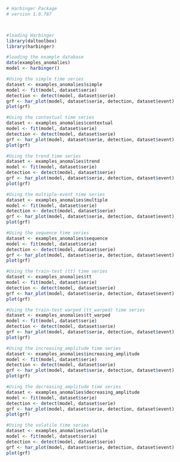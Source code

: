 ```r
# Harbinger Package
# version 1.0.787



#loading Harbinger
library(daltoolbox)
library(harbinger) 
```

```r
#loading the example database
data(examples_anomalies)
model <- harbinger()
```

```r
#Using the simple time series 
dataset <- examples_anomalies$simple
model <- fit(model, dataset$serie)
detection <- detect(model, dataset$serie)
grf <- har_plot(model, dataset$serie, detection, dataset$event)
plot(grf)
```

```r
#Using the contextual time series
dataset <- examples_anomalies$contextual
model <- fit(model, dataset$serie)
detection <- detect(model, dataset$serie)
grf <- har_plot(model, dataset$serie, detection, dataset$event)
plot(grf)
```

```r
#Using the trend time series
dataset <- examples_anomalies$trend
model <- fit(model, dataset$serie)
detection <- detect(model, dataset$serie)
grf <- har_plot(model, dataset$serie, detection, dataset$event)
plot(grf)
```

```r
#Using the multiple-event time series 
dataset <- examples_anomalies$multiple
model <- fit(model, dataset$serie)
detection <- detect(model, dataset$serie)
grf <- har_plot(model, dataset$serie, detection, dataset$event)
plot(grf)
```

```r
#Using the sequence time series 
dataset <- examples_anomalies$sequence
model <- fit(model, dataset$serie)
detection <- detect(model, dataset$serie)
grf <- har_plot(model, dataset$serie, detection, dataset$event)
plot(grf)
```

```r
#Using the train-test (tt) time series
dataset <- examples_anomalies$tt
model <- fit(model, dataset$serie)
detection <- detect(model, dataset$serie)
grf <- har_plot(model, dataset$serie, detection, dataset$event)
plot(grf)
```

```r
#Using the train-test warped (tt_warped) time series
dataset <- examples_anomalies$tt_warped
model <- fit(model, dataset$serie)
detection <- detect(model, dataset$serie)
grf <- har_plot(model, dataset$serie, detection, dataset$event)
plot(grf)
```

```r
#Using the increasing_amplitude time series
dataset <- examples_anomalies$increasing_amplitude
model <- fit(model, dataset$serie)
detection <- detect(model, dataset$serie)
grf <- har_plot(model, dataset$serie, detection, dataset$event)
plot(grf)
```

```r
#Using the decreasing_amplitude time series
dataset <- examples_anomalies$decreasing_amplitude
model <- fit(model, dataset$serie)
detection <- detect(model, dataset$serie)
grf <- har_plot(model, dataset$serie, detection, dataset$event)
plot(grf)
```

```r
#Using the volatile time series
dataset <- examples_anomalies$volatile
model <- fit(model, dataset$serie)
detection <- detect(model, dataset$serie)
grf <- har_plot(model, dataset$serie, detection, dataset$event)
plot(grf)
```

